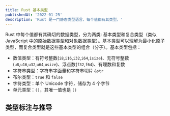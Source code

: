 ```yaml
---
title: Rust 基本类型
publishedAt: '2022-01-25'
description: 'Rust 是一门静态类型语言，每个值都有其类型。'
---
```


Rust 中每个值都有其确切的数据类型，分为两类: 基本类型和复合类型（类似 JavaScript 中的原始数据类型和对象数据类型）。基本类型可以理解为最小化原子类型，而复合类型就是这些基本类型的组合（分子）。基本类型包括：

- 数值类型：有符号整数(`i8`,`i16`,`i32`,`i64`,`isize`)、无符号整数(`u8`,`u16`,`u32`,`u64`,`usize`)、浮点数(`f32`,`f64`)、有理数和复数
- 字符串类型：字符串字面量和字符串切片 `&str`
- 布尔类型：`true` 和 `false`
- 字符类型：单个 Unicode 字符，储存为 4 个字节
- 单元类型：`()`，其唯一值也是 `()`

## 类型标注与推导

